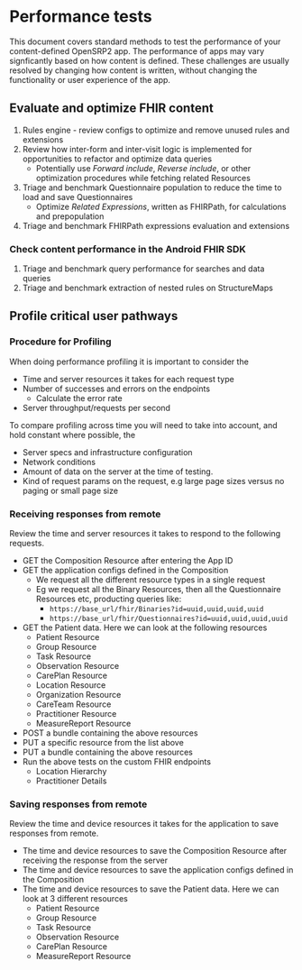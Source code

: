 # Performance tests

This document covers standard methods to test the performance of your content-defined OpenSRP2 app. The performance of apps may vary signficantly based on how content is defined. These challenges are usually resolved by changing how content is written, without changing the functionality or user experience of the app.

## Evaluate and optimize FHIR content

1. Rules engine - review configs to optimize and remove unused rules and extensions
2. Review how inter-form and inter-visit logic is implemented for opportunities to refactor and optimize data queries
    - Potentially use *Forward include*, *Reverse include*, or other optimization procedures while fetching related Resources
3. Triage and benchmark  Questionnaire population to reduce the time to load and save Questionnaires
    - Optimize *Related Expressions*, written as FHIRPath, for calculations and prepopulation
4. Triage and benchmark FHIRPath expressions evaluation and extensions

### Check content performance in the Android FHIR SDK

1. Triage and benchmark query performance for searches and data queries
2. Triage and benchmark extraction of nested rules on StructureMaps

## Profile critical user pathways

### Procedure for Profiling

When doing performance profiling it is important to consider the

- Time and server resources it takes for each request type
- Number of successes and errors on the endpoints
    - Calculate the error rate
- Server throughput/requests per second

To compare profiling across time you will need to take into account, and hold constant where possible, the

- Server specs and infrastructure configuration
- Network conditions
- Amount of data on the server at the time of testing.
- Kind of request params on the request, e.g large page sizes versus no paging or small page size

### Receiving responses from remote

 Review the time and server resources it takes to respond to the following requests.

- GET the Composition Resource after entering the App ID
- GET the application configs defined in the Composition
    - We request all the different resource types in a single request
    - Eg we request all the Binary Resources, then all the Questionnaire Resources etc, producting queries like:
        - `https://base_url/fhir/Binaries?id=uuid,uuid,uuid,uuid`
        - `https://base_url/fhir/Questionnaires?id=uuid,uuid,uuid,uuid`
- GET the Patient data. Here we can look at the following resources
    - Patient Resource
    - Group Resource
    - Task Resource
    - Observation Resource
    - CarePlan Resource
    - Location Resource
    - Organization Resource
    - CareTeam Resource
    - Practitioner Resource
    - MeasureReport Resource
- POST a bundle containing the above resources
- PUT a specific resource from the list above
- PUT a bundle containing the above resources
- Run the above tests on the custom FHIR endpoints
    - Location Hierarchy
    - Practitioner Details

### Saving responses from remote

Review the time and device resources it takes for the application to save responses from remote.

- The time and device resources to save the Composition Resource after receiving the response from the server
- The time and device resources to save the application configs defined in the Composition
- The time and device resources to save the Patient data. Here we can look at 3 different resources
    - Patient Resource
    - Group Resource
    - Task Resource
    - Observation Resource
    - CarePlan Resource
    - MeasureReport Resource